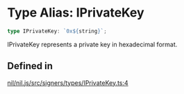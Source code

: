 # Type Alias: IPrivateKey

```ts
type IPrivateKey: `0x${string}`;
```

IPrivateKey represents a private key in hexadecimal format.

## Defined in

[nil/nil.js/src/signers/types/IPrivateKey.ts:4](https://github.com/NilFoundation/nil.js/blob/08a7f90027b4c09b608245b19f15f6fb7ae1ff03/src/signers/types/IPrivateKey.ts#L4)
